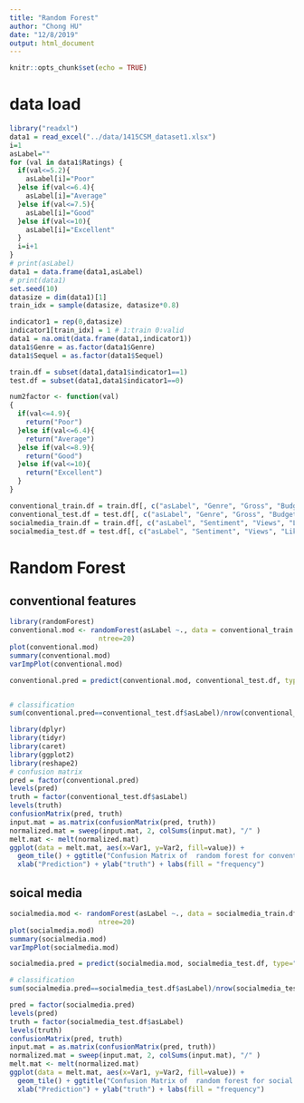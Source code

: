 ```yaml
---
title: "Random Forest"
author: "Chong HU"
date: "12/8/2019"
output: html_document
---
```


```r
knitr::opts_chunk$set(echo = TRUE)
```


# data load
```r
library("readxl")
data1 = read_excel("../data/1415CSM_dataset1.xlsx")
i=1
asLabel=""
for (val in data1$Ratings) {
  if(val<=5.2){
    asLabel[i]="Poor"
  }else if(val<=6.4){
    asLabel[i]="Average"
  }else if(val<=7.5){
    asLabel[i]="Good"
  }else if(val<=10){
    asLabel[i]="Excellent"
  }
  i=i+1
}
# print(asLabel)
data1 = data.frame(data1,asLabel)
# print(data1)
set.seed(10)
datasize = dim(data1)[1]
train_idx = sample(datasize, datasize*0.8)

indicator1 = rep(0,datasize)
indicator1[train_idx] = 1 # 1:train 0:valid
data1 = na.omit(data.frame(data1,indicator1))
data1$Genre = as.factor(data1$Genre)
data1$Sequel = as.factor(data1$Sequel)
```

```r
train.df = subset(data1,data1$indicator1==1)
test.df = subset(data1,data1$indicator1==0)
```



```r
num2factor <- function(val)
{
  if(val<=4.9){
    return("Poor")
  }else if(val<=6.4){
    return("Average")
  }else if(val<=8.9){
    return("Good")
  }else if(val<=10){
    return("Excellent")
  }
}
```

```r
conventional_train.df = train.df[, c("asLabel", "Genre", "Gross", "Budget", "Screens", "Sequel")]
conventional_test.df = test.df[, c("asLabel", "Genre", "Gross", "Budget", "Screens", "Sequel")]
socialmedia_train.df = train.df[, c("asLabel", "Sentiment", "Views", "Likes", "Dislikes", "Comments", "Aggregate.Followers")]
socialmedia_test.df = test.df[, c("asLabel", "Sentiment", "Views", "Likes", "Dislikes", "Comments", "Aggregate.Followers")]
```

# Random Forest

## conventional features

```r
library(randomForest)
conventional.mod <- randomForest(asLabel ~., data = conventional_train.df, replace=T, importance=TRUE, 
                      ntree=20)
plot(conventional.mod)
summary(conventional.mod)
varImpPlot(conventional.mod)
```


```r
conventional.pred = predict(conventional.mod, conventional_test.df, type="response")


# classification
sum(conventional.pred==conventional_test.df$asLabel)/nrow(conventional_test.df)
```

```r
library(dplyr)
library(tidyr)
library(caret)
library(ggplot2)
library(reshape2)
# confusion matrix
pred = factor(conventional.pred)
levels(pred)
truth = factor(conventional_test.df$asLabel)
levels(truth)
confusionMatrix(pred, truth)
input.mat = as.matrix(confusionMatrix(pred, truth))
normalized.mat = sweep(input.mat, 2, colSums(input.mat), "/" )
melt.mat <- melt(normalized.mat)
ggplot(data = melt.mat, aes(x=Var1, y=Var2, fill=value)) + 
  geom_tile() + ggtitle("Confusion Matrix of  random forest for conventional features") +
  xlab("Prediction") + ylab("truth") + labs(fill = "frequency")
```


## soical media

```r
socialmedia.mod <- randomForest(asLabel ~., data = socialmedia_train.df, importance=TRUE, 
                      ntree=20)
plot(socialmedia.mod)
summary(socialmedia.mod)
varImpPlot(socialmedia.mod)
```


```r
socialmedia.pred = predict(socialmedia.mod, socialmedia_test.df, type="response")

# classification
sum(socialmedia.pred==socialmedia_test.df$asLabel)/nrow(socialmedia_test.df)
```


```r
pred = factor(socialmedia.pred)
levels(pred)
truth = factor(socialmedia_test.df$asLabel)
levels(truth)
confusionMatrix(pred, truth)
input.mat = as.matrix(confusionMatrix(pred, truth))
normalized.mat = sweep(input.mat, 2, colSums(input.mat), "/" )
melt.mat <- melt(normalized.mat)
ggplot(data = melt.mat, aes(x=Var1, y=Var2, fill=value)) + 
  geom_tile() + ggtitle("Confusion Matrix of  random forest for social media features") +
  xlab("Prediction") + ylab("truth") + labs(fill = "frequency")
```
